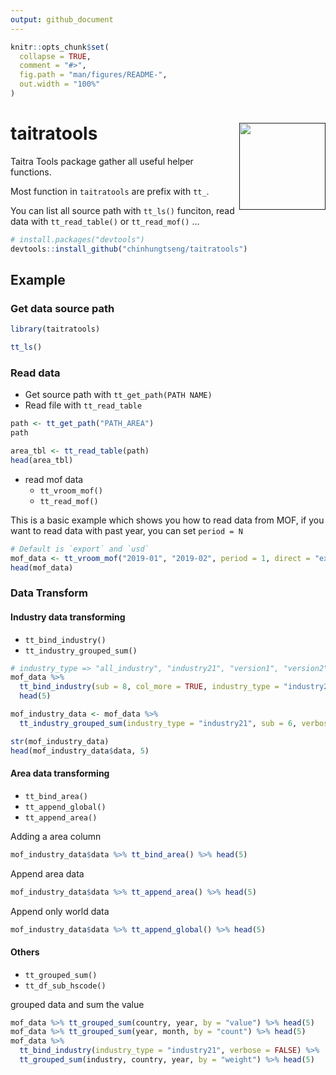 ```yaml
---
output: github_document
---
```


<!-- README.md is generated from README.Rmd. Please edit that file -->

```r
knitr::opts_chunk$set(
  collapse = TRUE,
  comment = "#>",
  fig.path = "man/figures/README-",
  out.width = "100%"
)
```

# taitratools <a href=''><img src='man/figures/logo.png' align="right" height="138.5" /></a>

<!-- badges: start -->
<!-- badges: end -->

Taitra Tools package gather all useful helper functions.

Most function in `taitratools` are prefix with `tt_`.

You can list all source path with `tt_ls()` funciton, read data with `tt_read_table()` or `tt_read_mof()` ...


``` r
# install.packages("devtools")
devtools::install_github("chinhungtseng/taitratools")
```
## Example

### Get data source path

```r
library(taitratools)

tt_ls()
```

### Read data

* Get source path with `tt_get_path(PATH NAME)`
* Read file with `tt_read_table`

```r
path <- tt_get_path("PATH_AREA")
path

area_tbl <- tt_read_table(path)
head(area_tbl)
```

* read mof data
  * `tt_vroom_mof()`
  * `tt_read_mof()`

This is a basic example which shows you how to read data from MOF, 
if you want to read data with past year, you can set `period = N`

```r
# Default is `export` and `usd`
mof_data <- tt_vroom_mof("2019-01", "2019-02", period = 1, direct = "export", money = "usd", dep_month_cols = TRUE)
head(mof_data)
```

### Data Transform

#### Industry data transforming
* `tt_bind_industry()`
* `tt_industry_grouped_sum()`

```r
# industry_type => "all_industry", "industry21", "version1", "version2"
mof_data %>% 
  tt_bind_industry(sub = 8, col_more = TRUE, industry_type = "industry21", verbose = FALSE) %>% 
  head(5)
```

```r
mof_industry_data <- mof_data %>% 
  tt_industry_grouped_sum(industry_type = "industry21", sub = 6, verbose = FALSE)

str(mof_industry_data)
head(mof_industry_data$data, 5)
```

#### Area data transforming
* `tt_bind_area()`
* `tt_append_global()`
* `tt_append_area()`

Adding a area column 
```r
mof_industry_data$data %>% tt_bind_area() %>% head(5)
```

Append area data
```r
mof_industry_data$data %>% tt_append_area() %>% head(5)
```

Append only world data
```r
mof_industry_data$data %>% tt_append_global() %>% head(5)
```

#### Others
* `tt_grouped_sum()`
* `tt_df_sub_hscode()`

grouped data and sum the value
```r
mof_data %>% tt_grouped_sum(country, year, by = "value") %>% head(5)
mof_data %>% tt_grouped_sum(year, month, by = "count") %>% head(5)
mof_data %>%
  tt_bind_industry(industry_type = "industry21", verbose = FALSE) %>% 
  tt_grouped_sum(industry, country, year, by = "weight") %>% head(5)
```

